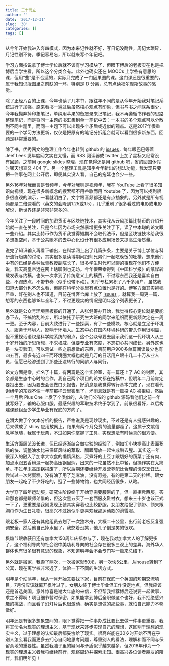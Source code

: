 ```yaml
---
title: 三十而立
author: ''
date: '2017-12-31'
slug: '30'
categories: []
tags: []
---
```


从今年开始我进入奔四模式，因为本来记性就不好，写日记没耐性，周记太琐碎，月记性别不符，季记容易忘，所以就来写个年记吧。

学习方面按说拿了博士学位后就不该有学习模块了，但眼下博后的老板实在也是把博后当学生看，所以这个分类会有。此外也确实还在 MOOCs 上学些有意思的课，但用“些”是不合适的，实际只完成了一门因果图的课。这门课还是很重要的，属于我知识版图里之前缺的一环，特别是 D 分离，总有点读福尔摩斯故事的感觉。

除了正经八百的上课，今年也读了几本书，跟往年不同的是从今年开始我对笔记系统进行了加强。原来看书一遍过后虽然核心观点有印象，但书与书之间联系很少，今年我抛弃掉印象笔记，单纯用苹果的备忘录来记笔记，我不再遵循书作者的思路整理笔记，而是将同一主题的书汇集到单一笔记中去：一本书的多个观点可以分散到不同主题里，而同一主题下可以出现多个矛盾或近似的观点。这是2017年很重要的一个学习方法更新，仅仅是把原有的笔记分拆组合就可以看到很多新东西，回顾是非常重要的。

除了书，优秀网文的整理工作今年也转到 github 的 [issues](https://github.com/yufree/notes/issues)，每年眼巴巴等着 Jeef Leek 发年度网文实在太慢，而 RSS 阅读器或 twitter 上加了星标又经常没有回顾，之前用 google slides 整理，现在觉得还是用 github 吧，省的回国休假时哪天想查又 404 了。另一个整理工具是知乎今年新出的想法功能，我发现只要把一件事在网上公开后，即便其实没人看，自己的拖延也会少一些。

另外16年对我而言是音频年，今年对我则是视频年，我在 YouTube 上看了很多知识向视频，现在很多新概念的搜索都不用谷歌而用 Youtube 了，因为可以找到很多很直观的演示，一看就明白了，文字跟音频都还是有点抽象的。另外就是所有视频都是二倍速看的（英文的会降到1.25或1.5），几乎重刷了很多看过的电影或电影解说，新世界还是非常非常多的。

今年关注了一段时间的加密货币与区块链技术，其实我从云风那篇比特币的介绍开始就一直在关注，只是今年因为市场突然暴增更多关注了下，读了中本聪的论文跟一些介绍。其实比特币作为货币我觉得短期不会取代法币，但是区块链技术给我很多想象空间，基于公共账本的去中心化设计有很多应用场景来提高生活质量。

说完了知识输入再看下输出，在科学网上出了几篇头条，主要是关于博士学位与科研流行趋势的讨论，其实很多是读博期间跟师兄弟们一起吃晚饭的吐槽，想来他们中有的已经是各种优青教授副院长了，很多学生时代可以聊的事现在他们不方便说，我天高皇帝远在网上瞎聊倒也无妨。今年很荣幸得到《中国科学报》的纸媒转载发表与约稿，也头一次拿到了传统意义上的稿费，不过写东西我还是喜欢自由些，不蹭热点，不带节奏（似乎也带不动）。知乎专栏累积了八千多用户，虽然我知道大部分也不怎么看，但能在科学分类里有点位置也是好的。博客方面其实拖稿严重，好在别人也不知道，目前在博客仓库上放了 [issues](https://github.com/yufree/yufree.cn/issues/1) ，就算我一周更一篇，想写的东西也够18年全年了，不过更现实的情况是明年这个列表更长了。

另外就是公众号环境黑板报的开通了，从张健筹办开始，我觉得核心定位就是要能办下去，不搞始乱终弃，所以依托了研究生大班的同学来组织而更新频次定在一周一更。至于内容，目前大致进行了一些探索，有了一些模块，核心就是立足于环境人，服务于环境人，影响于环境人。生态中心在国内环境科研的带头作用很明显，但不重视话语权是科学院系统的弱点，这个公众号要去展示我们这一代环境人从三十岁开始的所思所想，不求权威，但要专业有态度，不忘初心共同成长。另外这也是一块实验田，可以测试一些之前想做的东西，目前用户900多单篇阅读最少也有四五百，最多有近四千而环境圈大概也就是几万的日活用户跟十几二十万从业人员，但愿已经渗透到了那些还没转行的同龄人与同行。

论文方面是零，挂名了十篇，有两篇是这个实验室，有一篇还上了 AC 的封面，其余都是生态中心时的合作。我自己两个项目的论文都在拖稿中，但明年二月前肯定要投出去，因为要去会议做口头报告。好消息是我觉得转行基本完成了，现在看代谢组学的东西不像一年前那样云里雾里了，坏消息就是有一篇投 AC 被拒稿，然后一个月后 Plus One 上发了个类似的，从他们公布的 github 源码看他们之前一年就写好了，输的心服口服。最感兴趣的萃取技术终于学到了，前景很看好，以后构建课题组至少学生毕业有保底的方向了。

在滑大做了个文本分析的报告，严格说我是现炒现卖，不过还是有人挺感兴趣的，后来做成了 shiny 应用放网上，结果有两个月免费的流量都超了，这属于文献信息学范畴，我属于玩票，不过如果你掌握了工具，实现想法有时候真的很方便。

生活方面厨艺没长进，但已经逐渐结合做实验的经验了，例如切小块提高比表面积熟的快、调整油水比来保证风味的萃取、醋跟醇放一起生成酯去腥… 其实这一年很深入的融入了加拿大饮食的懒惰风格，买煮好的土豆丁跟切好的蔬菜丁还有肉，加点水跟五香粉混一起扔高压锅里焖，出来的一坨虽然不比中餐，但操作实在太简单。不过年末高压锅报废了，所以后期还要继续开发营养配比合理的懒汉烹饪法。尝试过一次烤蛋糕，没有油了用了芝麻油，没有奇迹，有的是第二天的拉稀。跟女朋友一起吃了不少好吃的，逛了一些博物馆，也共同经历很多，从略。

大学穿了四年运动服，研究生阶段终于开始穿需要腰带的了，但一直拒斥西服，答辩那套都是跟师弟借的，但这次黑五买了一套西服皮鞋衬衣，想来三十岁也该正式一下了，更重要是我刚发现正装其实穿着也比较舒服，女朋友给配了领带、领夹跟胸巾作为生日礼物，很高兴不过她似乎更喜欢我那运动款的滑雪服。

跟老板一家人还有其他组员去划了一次独木舟，大概二十公里，出行前老板反复强调安全，然后他自己掉水里了，我憋着没笑，他儿子倒是笑的很欢。

枫糖节跟收获日还有加拿大150周年庆都参与了，现在我对加拿大人的了解更多了，这个福利导向的社会跟中美功利导向的社会存在很多三观上的差异，海外华人群体也有很多很有意思的现象，不知道明年会不会专门写一篇来总结下。

另外就是搬家，我搬了两次，一次搬家就50米，另一次快5公里，从house转到了公寓，现在离学校非常近了，体验一下不同的生活方式。

明年是个动荡年，我从一月开始又要找下家，目前在保底一个英国的短期交流项目，7月份应该就离开枫叶过了。女朋友终于博士毕业但工作没定地点，但我应该还是首选美国。意外惊喜是谢大年底的来信，不但帮我推荐博后还说要一起做事，求之不得啊！项目细节暂时保密，如果能拿到博后全职做这个也好，我不拒绝感兴趣的挑战，而且看了幻灯片后也很激动，确实是想做的那些事，就怕自己能力不够做好。

明年还是有很多想象空间的，眼下觉得把一件事办成比要比去做一件事更重要，我将其命名为现实的理想主义，基于现状来逐步实现自己的理想，这区别于理想的现实主义，过于理想的认知最后都妥协给了现实。很高兴能在30岁时开始不再在乎别人怎么看我而更多去扪心自问地思考问题，尊重别人的看法，理解和而不同与保留余地的重要性。虽然我脑子里的疑问与矛盾似乎越来越多，但2018年作为一个现实的理想主义者我将继续前行，观察周边并探索未知。很高兴各位读者朋友的陪伴，我们明年见！
